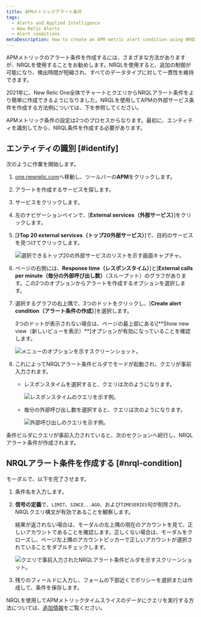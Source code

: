 ```yaml
---
title: APMメトリックアラート条件
tags:
  - Alerts and Applied Intelligence
  - New Relic Alerts
  - Alert conditions
metaDescription: How to create an APM metric alert condition using NRQL.
---
```


APMメトリックのアラート条件を作成するには、さまざまな方法がありますが、NRQLを使用することをお勧めします。NRQLを使用すると、追加の制御が可能になり、検出時間が短縮され、すべてのデータタイプに対して一貫性を維持できます。

2021年に、New Relic One全体でチャートとクエリからNRQLアラート条件をより簡単に作成できるようになりました。NRQLを使用してAPMの外部サービス条件を作成する方法例については、下を参照してください。

APMメトリック条件の設定は2つのプロセスからなります。最初に、エンティティを識別してから、NRQL条件を作成する必要があります。

## エンティティの識別 [#identify]

次のように作業を開始します。

1. [one.newrelic.com](https://one.newrelic.com)へ移動し、ツールバーの**APM**をクリックします。

2. アラートを作成するサービスを探します。

3. サービスをクリックします。

4. 左のナビゲーションペインで、\[**External services（外部サービス）**]をクリックします。

5. \[**}Top 20 external services（トップ20外部サービス）**]で、目的のサービスを見つけてクリックします。

   ![選択できるトップ20の外部サービスのリストを示す画面キャプチャ。](./images/top-twenty-2.png "top-twenty.png")

6. ページの右側には、**Response time（レスポンスタイム）**]と\[**External calls per minute（毎分の外部呼び出し数）**（スループット）のグラフがあります。この2つのオプションからアラートを作成するオプションを選択します。

7. 選択するグラフの右上隅で、3つのドットをクリックし、\[**Create alert condition（アラート条件の作成）**]を選択します。

   <Callout variant="tip">
     3つのドットが表示されない場合は、ページの最上部にある\[**Show new view（新しいビューを表示）**]オプションが有効になっていることを確認します。
   </Callout>

   ![メニューのオプションを示すスクリーンショット。](./images/external_service_graph_2.png "external_service_graph.png")

8. これによってNRQLアラート条件ビルダでモードが起動され、クエリが事前入力されます。

   * レスポンスタイムを選択すると、クエリは次のようになります。

     ![レスポンスタイムのクエリを示す例。](./images/response_time_query.png "response_time_query.png")

   * 毎分の外部呼び出し数を選択すると、クエリは次のようになります。

     ![外部呼び出しのクエリを示す例。](./images/external-calls-query.png "external-calls-query.png")

条件ビルダにクエリが事前入力されていると、次のセクションへ続行し、NRQLアラート条件が作成されます。

## NRQLアラート条件を作成する [#nrql-condition]

モーダルで、以下を完了させます。

1. 条件名を入力します。

2. **信号の定義**で、`LIMIT`、`SINCE...AGO`、および`TIMESERIES`句が削除され、NRQLクエリ構文が有効であることを観察します。

   <Callout variant="tip">
     結果が返されない場合は、モーダルの左上隅の現在のアカウントを見て、正しいアカウントであることを確認します。正しくない場合は、モーダルをクローズし、ページ左上隅のアカウントピッカーで正しいアカウントが選択されていることをダブルチェックします。
   </Callout>

   ![クエリで事前入力されたNRQLアラート条件ビルダを示すスクリーンショット。](./images/nrql_condition_builder_modal.png "nrql_condition_builder_modal.png")

3. 残りのフィールドに入力し、フォームの下部近くでポリシーを選択または作成して、条件を保存します。

NRQLを使用してAPMメトリックタイムスライスのデータにクエリを実行する方法については、[追加情報](/docs/query-your-data/nrql-new-relic-query-language/nrql-query-tutorials/query-apm-metric-timeslice-data-nrql#timeslice-conversion)をご覧ください。